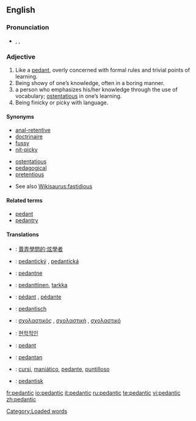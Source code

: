 {{was wotd|2006|March|31}}
==English==

===Pronunciation===
* {{enPR|pa-dăn'tĭk}}, {{IPA|/pəˈdæn.tɪk/}}, {{SAMPA|/p@"d{ntIk/}}
*: {{audio|en-us-pedantic.ogg|Audio (US)}}
*: {{rhymes|æntɪk}}

===Adjective===
{{en-adj-more}}

# Like a [[pedant]], overly concerned with formal rules and trivial points of learning.
# Being showy of one’s knowledge, often in a boring manner.
# a person who emphasizes his/her knowledge through the use of vocabulary; [[ostentatious]] in one’s learning.
# Being finicky or picky with language.

====Synonyms====
{{top}}
* [[anal-retentive]]
* [[doctrinaire]]
* [[fussy]]
* [[nit-picky]]
{{mid}}
* [[ostentatious]]
* [[pedagogical]]
* [[pretentious]]
{{bottom}}
* See also [[Wikisaurus:fastidious]]

====Related terms====
* [[pedant]]
* [[pedantry]]

====Translations====
{{trans-top|like a pedant}}
{{trans-mid}}
{{trans-bottom}}

{{trans-top|being showy of one's knowledge}}
{{trans-mid}}
{{trans-bottom}}

{{trans-top|a person who emphasises their knowledge through vocabularly}}
{{trans-mid}}
{{trans-bottom}}

{{trans-top|being finicky with language}}
{{trans-mid}}
{{trans-bottom}}

{{checktrans-top}}
* {{ttbc|Chinese}}: [[賣弄學問的;炫學者]]
* {{ttbc|Czech}}: [[pedantický]] {{m}}, [[pedantická]] {{f}}
* {{ttbc|Estonian}}: [[pedantne]]
* {{ttbc|Finnish}}: [[pedanttinen]], [[tarkka]]
* {{ttbc|French}}: [[pédant]] {{m}}, [[pédante]] {{f}}
* {{ttbc|German}}: [[pedantisch]]
{{trans-mid}}
* {{ttbc|Greek}}: [[σχολαστικός]] {{m}}, [[σχολαστική]] {{f}}, [[σχολαστικό]] {{n}}
* {{ttbc|Korean}}: [[현학적인]]
* {{ttbc|Romanian}}: [[pedant]]
* {{ttbc|Serbian}}: [[pedantan]]
* {{ttbc|Spanish}}: [[cursi]], [[maniático]], [[pedante]], [[puntilloso]]
* {{ttbc|Swedish}}: [[pedantisk]]
{{trans-bottom}}

[[Category:Loaded words]]

[[fr:pedantic]]
[[io:pedantic]]
[[it:pedantic]]
[[ru:pedantic]]
[[te:pedantic]]
[[vi:pedantic]]
[[zh:pedantic]]
